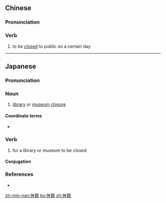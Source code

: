 {{also|休馆}}
==Chinese==
{{zh-forms|s=休馆}}

===Pronunciation===
{{zh-pron
|m=xiūguǎn
|c=jau1 gun2
|cat=v
}}

===Verb===
{{zh-verb}}

# {{lb|zh|of a library or museum}} to be [[closed]] to public on a certain day

----

==Japanese==
{{ja-kanjitab|きゅう|かん|yomi=on}}

===Pronunciation===
{{ja-pron|きゅうかん|y=o}}

===Noun===
{{ja-noun|きゅうかん}}

# [[library]] or [[museum]] [[closure]]
#: {{ja-usex|月曜日は'''休館'''日です。|げつようび は '''きゅうかん'''び です。|The library (museum) is off on Mondays.}}

====Coordinate terms====
* {{ja-r|休業|gloss=business closure|きゅうぎょう}}

===Verb===
{{ja-verb-suru|tr=both|きゅうかん}}

# for a library or museum to be closed

====Conjugation====
{{ja-suru|きゅうかん}}

===References===
* {{R:Shogakukan}}

[[zh-min-nan:休館]]
[[ko:休館]]
[[zh:休館]]